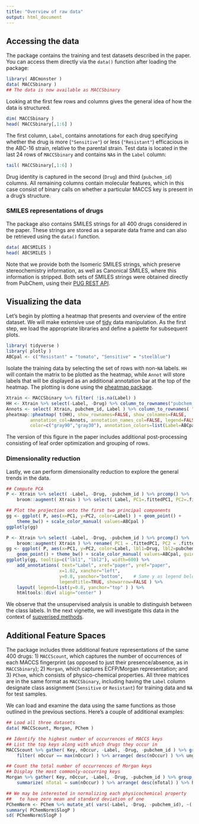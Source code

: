 ```yaml
---
title: "Overview of raw data"
output: html_document
---
```


## Accessing the data

The package contains the training and test datasets described in the
paper. You can access them directly via the `data()` function after
loading the package:

```r
library( ABCmonster )
data( MACCSbinary )
## The data is now available as MACCSbinary
```

Looking at the first few rows and columns gives the general idea of how
the data is structured.

```r
dim( MACCSbinary )
head( MACCSbinary[,1:6] )
```

The first column, `Label`, contains annotations for each drug
specifying whether the drug is more (`"Sensitive"`) or less (`"Resistant"`)
efficacious in the ABC-16 strain, relative to the parental strain.
Test data is located in the last 24 rows of `MACCSbinary` and contains `NA`s in the
`Label` column:

```r
tail( MACCSbinary[,1:6] )
```

Drug identity is captured in the second (`Drug`) and third
(`pubchem_id`) columns. All remaining columns contain molecular
features, which in this case consist of binary calls on whether a
particular MACCS key is present in a drug's structure.

### SMILES representations of drugs

The package also contains SMILES strings for all 400 drugs considered in the paper. These strings are stored as a separate data frame and can also be retrieved using the `data()` function.

```r
data( ABCSMILES )
head( ABCSMILES )
```

Note that we provide both the Isomeric SMILES strings, which preserve stereochemistry information, as well as Canonical SMILES, where this information is stripped. Both sets of SMILES strings were obtained directly from PubChem, using their [PUG REST API](http://pubchemdocs.ncbi.nlm.nih.gov/pug-rest).

## Visualizing the data

Let's begin by plotting a heatmap that presents and overview of the
entire dataset. We will make extensive use of
[tidy](https://www.jstatsoft.org/article/view/v059i10) data
manipulation. As the first step, we load the appropriate libraries and
define a palette for subsequent plots.

```r
library( tidyverse )
library( plotly )
ABCpal <- c("Resistant" = "tomato", "Sensitive" = "steelblue")
```

Isolate the training data by selecting the set of rows with non-`NA`
labels. `HH` will contain the matrix to be plotted as the heatmap,
while `Annot` will store labels that will be displayed as an additional
annotation bar at the top of the heatmap. The plotting is done using
the [pheatmap package](https://github.com/raivokolde/pheatmap).

```r
Xtrain <- MACCSbinary %>% filter( !is.na(Label) )
HH <- Xtrain %>% select(-Label, -Drug) %>% column_to_rownames("pubchem_id") %>% as.matrix
Annots <- select( Xtrain, pubchem_id, Label ) %>% column_to_rownames( "pubchem_id" )
pheatmap::pheatmap( t(HH), show_rownames=FALSE, show_colnames=FALSE,
         annotation_col=Annots, annotation_names_col=FALSE, legend=FALSE,
         color=c("gray90","gray30"), annotation_colors=list(Label=ABCpal) )
```

The version of this figure in the paper includes additional
post-processing consisting of leaf order optimization and grouping of rows.

### Dimensionality reduction

Lastly, we can perform dimensionality reduction to explore the general
trends in the data.

```r
## Compute PCA
P <- Xtrain %>% select( -Label, -Drug, -pubchem_id ) %>% prcomp() %>%
    broom::augment( Xtrain ) %>% select( Label, PC1=.fittedPC1, PC2=.fittedPC2 )

## Plot the projection onto the first two principal components
gg <- ggplot( P, aes(x=PC1, y=PC2, color=Label) ) + geom_point() +
    theme_bw() + scale_color_manual( values=ABCpal )
ggplotly(gg)
```

```r
P <- Xtrain %>% select( -Label, -Drug, -pubchem_id ) %>% prcomp() %>%
    broom::augment( Xtrain ) %>% rename( PC1 = .fittedPC1, PC2 = .fittedPC2 )
gg <- ggplot( P, aes(x=PC1, y=PC2, color=Label, lbl1=Drug, lbl2=pubchem_id) ) +
    geom_point() + theme_bw() + scale_color_manual( values=ABCpal, guide=FALSE )
ggplotly(gg, tooltip=c("lbl1", "lbl2"), width=600) %>%
    add_annotations( text="Label", xref="paper", yref="paper",
                    x=1.02, xanchor="left",
                    y=0.8, yanchor="bottom",    # Same y as legend below
                    legendtitle=TRUE, showarrow=FALSE ) %>%
    layout( legend=list(y=0.8, yanchor="top" ) ) %>%
    htmltools::div( align="center" )
```

We observe that the unsupervised analysis is unable to distinguish
between the class labels. In the next vignette, we will investigate this data in the
context of [supverised methods](sv.html).

## Additional Feature Spaces

The package includes three additional feature representations of the same
400 drugs: 1) `MACCScount`, which captures the number of occurrences
of each MACCS fingerprint (as opposed to just their presence/absence,
as in `MACCSbinary`); 2) `Morgan`, which captures ECFP/Morgan
representation; and 3) `PChem`, which consists of physico-chemical
properties. All three matrices are in the same format as
`MACCSbinary`, including having the `Label` column designate class
assignment (`Sensitive` or `Resistant`) for training data and `NA` for
test samples.

We can load and examine the data using the same functions as those
outlined in the previous sections. Here's a couple of additional examples:
```r
## Load all three datasets
data( MACCScount, Morgan, PChem )

## Identify the highest number of occurrences of MACCS keys
## List the top keys along with which drugs they occur in
MACCScount %>% gather( Key, nOccur, -Label, -Drug, -pubchem_id ) %>% group_by( Key ) %>%
    filter( nOccur == max(nOccur) ) %>% arrange( desc(nOccur) ) %>% ungroup %>% head

## Count the total number of occurrences of Morgan keys
## Display the most commonly-occurring keys
Morgan %>% gather( Key, nOccur, -Label, -Drug, -pubchem_id ) %>% group_by( Key ) %>%
    summarize( nTotal = sum(nOccur) ) %>% arrange( desc(nTotal) ) %>% head

## We may be interested in normalizing each physicochemical property
##   to have zero mean and standard deviation of one
PChemNorm <- PChem %>% mutate_at( vars(-Label, -Drug, -pubchem_id), ~(.x - mean(.x))/sd(.x) )
summary( PChemNorm$SlogP )
sd( PChemNorm$SlogP )
```

